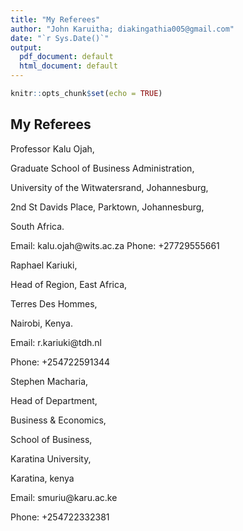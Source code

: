 ```yaml
---
title: "My Referees"
author: "John Karuitha; diakingathia005@gmail.com"
date: "`r Sys.Date()`"
output:
  pdf_document: default
  html_document: default
---
```


```r
knitr::opts_chunk$set(echo = TRUE)
```

## My Referees

Professor Kalu Ojah,

Graduate School of Business Administration,

University of the Witwatersrand, Johannesburg,

2nd St Davids Place, Parktown, Johannesburg,

South Africa.

Email: kalu.ojah@wits.ac.za
Phone: +27729555661


\vspace{25pt}

Raphael Kariuki,

Head of Region, East Africa,

Terres Des Hommes,

Nairobi, Kenya.

Email: r.kariuki@tdh.nl

Phone: +254722591344


\vspace{25pt}
Stephen Macharia,

Head of Department,

Business & Economics,

School of Business,

Karatina University,

Karatina, kenya

Email: smuriu@karu.ac.ke

Phone: +254722332381
